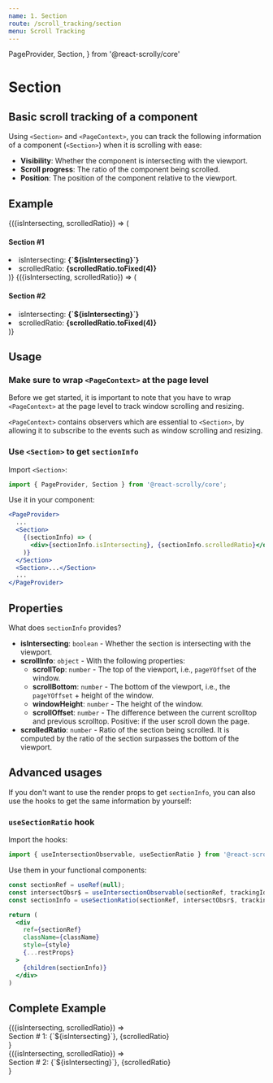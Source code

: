 ```yaml
---
name: 1. Section
route: /scroll_tracking/section
menu: Scroll Tracking
---
```


  PageProvider,
  Section,
} from '@react-scrolly/core'


# Section
## Basic scroll tracking of a component

Using `<Section>` and `<PageContext>`, you can track the following information of a component (`<Section>`) when it is scrolling with ease:

- **Visibility**: Whether the component is intersecting with the viewport.
- **Scroll progress**: The ratio of the component being scrolled.
- **Position**: The position of the component relative to the viewport.

## Example
<DemoWrapper>
  <PageProvider>
    <BorderedDemoSection color={defaultColors.gray} height="50vh">
      {({isIntersecting, scrolledRatio}) => (
        <CenterBox>
          <h4>
            Section #1
          </h4>
          <li>isIntersecting: <b>{`${isIntersecting}`}</b></li>
          <li>scrolledRatio: <b>{scrolledRatio.toFixed(4)}</b></li>
        </CenterBox>
      )}
    </BorderedDemoSection>
    <BorderedDemoSection color={defaultColors.gray} height="100vh">
      {({isIntersecting, scrolledRatio}) => (
        <CenterBox>
          <h4>
            Section #2
          </h4>
          <li>isIntersecting: <b>{`${isIntersecting}`}</b></li>
          <li>scrolledRatio: <b>{scrolledRatio.toFixed(4)}</b></li>
        </CenterBox>
      )}
    </BorderedDemoSection>
  </PageProvider>
</DemoWrapper>

## Usage

### Make sure to wrap `<PageContext>` at the page level

Before we get started, it is important to note that you have to wrap `<PageContext>` at the page level to track window scrolling and resizing.

`<PageContext>` contains observers which are essential to `<Section>`,
by allowing it to subscribe to the events such as window scrolling and resizing.

### Use `<Section>` to get `sectionInfo`

Import `<Section>`:
```jsx
import { PageProvider, Section } from '@react-scrolly/core';
```

Use it in your component:
```jsx
<PageProvider>
  ...
  <Section>
    {(sectionInfo) => (
      <div>{sectionInfo.isIntersecting}, {sectionInfo.scrolledRatio}</div>
    )}
  </Section>
  <Section>...</Section>
  ...
</PageProvider>
```


## Properties

What does `sectionInfo` provides?

* **isIntersecting**: `boolean` - Whether the section is intersecting with the viewport.
* **scrollInfo**: `object` - With the following properties:
  * **scrollTop**: `number` - The top of the viewport, i.e., `pageYOffset` of the window.
  * **scrollBottom**: `number` - The bottom of the viewport, i.e., the `pageYOffset` + height of the window.
  * **windowHeight**: `number` - The height of the window.
  * **scrollOffset**: `number` - The difference between the current scrolltop and previous scrolltop. Positive: if the user scroll down the page.
* **scrolledRatio**: `number` - Ratio of the section being scrolled. It is computed by the ratio of the section surpasses the bottom of the viewport.


## Advanced usages

If you don't want to use the render props to get `sectionInfo`, you can also use the hooks to get the same information by yourself:

### `useSectionRatio` hook

Import the hooks:
```jsx
import { useIntersectionObservable, useSectionRatio } from '@react-scrolly/core';
```

Use them in your functional components:
```jsx
const sectionRef = useRef(null);
const intersectObsr$ = useIntersectionObservable(sectionRef, trackingId);
const sectionInfo = useSectionRatio(sectionRef, intersectObsr$, trackingId);

return (
  <div
    ref={sectionRef}
    className={className}
    style={style}
    {...restProps}
  >
    {children(sectionInfo)}
  </div>
)
```

## Complete Example

<Playground>
  <div style={{ width: '100%' }}>
    <PageProvider>
      <Section style={sectionStyle}>
        {({isIntersecting, scrolledRatio}) => <div>Section # 1: {`${isIntersecting}`}, {scrolledRatio}</div>}
      </Section>
      <Section style={sectionStyle}>
        {({isIntersecting, scrolledRatio}) => <div>Section # 2: {`${isIntersecting}`}, {scrolledRatio}</div>}
      </Section>
    </PageProvider>
  </div>
</Playground>

<Props of={Section} />
